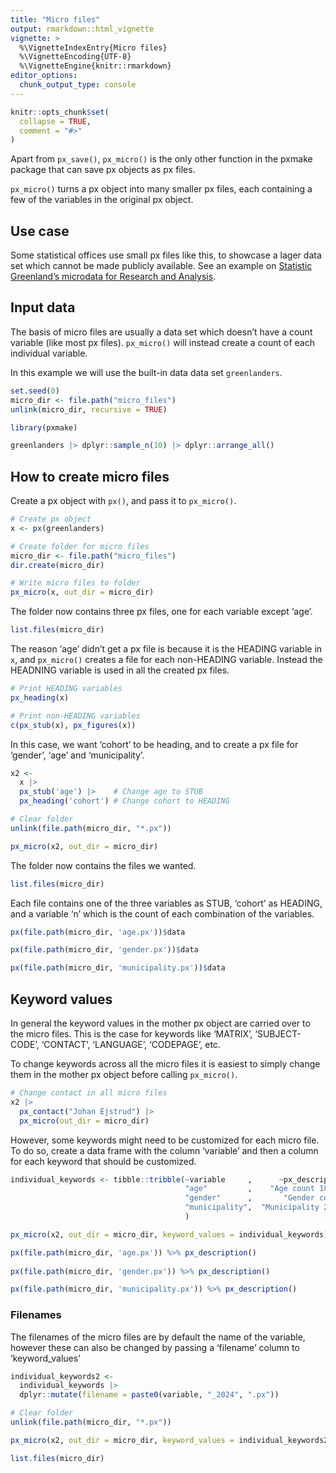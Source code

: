 ```yaml
---
title: "Micro files"
output: rmarkdown::html_vignette
vignette: >
  %\VignetteIndexEntry{Micro files}
  %\VignetteEncoding{UTF-8}
  %\VignetteEngine{knitr::rmarkdown}
editor_options: 
  chunk_output_type: console
---
```


```r
knitr::opts_chunk$set(
  collapse = TRUE,
  comment = "#>"
)
```

Apart from `px_save()`, `px_micro()` is the only other function in the pxmake package that can save px objects as px files.

`px_micro()` turns a px object into many smaller px files, each containing a few of the variables in the original px object.

## Use case

Some statistical offices use small px files like this, to showcase a lager data set which cannot be made publicly available. See an example on [Statistic Greenland's microdata for Research and Analysis](https://bank.stat.gl/pxweb/en/GSmicro/).

## Input data

The basis of micro files are usually a data set which doesn't have a count variable (like most px files). `px_micro()` will instead create a count of each individual variable.

In this example we will use the built-in data  data set `greenlanders`.

```r
set.seed(0)
micro_dir <- file.path("micro_files")
unlink(micro_dir, recursive = TRUE)
```

```r
library(pxmake)

greenlanders |> dplyr::sample_n(10) |> dplyr::arrange_all()
```

## How to create micro files

Create a px object with `px()`, and pass it to `px_micro()`.

```r
# Create px object
x <- px(greenlanders)

# Create folder for micro files
micro_dir <- file.path("micro_files")
dir.create(micro_dir)

# Write micro files to folder
px_micro(x, out_dir = micro_dir)
```
The folder now contains three px files, one for each variable except 'age'.
```r
list.files(micro_dir)
```

The reason 'age' didn't get a px file is because it is the HEADING variable in `x`, and `px_micro()` creates a file for each non-HEADING variable. Instead the HEADNING variable is used in all the created px files.

```r
# Print HEADING variables
px_heading(x)

# Print non-HEADING variables
c(px_stub(x), px_figures(x))
```

In this case, we want 'cohort' to be heading, and to create a px file for 'gender', 'age' and 'municipality'.

```r
x2 <-
  x |>
  px_stub('age') |>    # Change age to STUB
  px_heading('cohort') # Change cohort to HEADING
```

```r
# Clear folder
unlink(file.path(micro_dir, "*.px"))

px_micro(x2, out_dir = micro_dir)
```

The folder now contains the files we wanted.

```r
list.files(micro_dir)
```

Each file contains one of the three variables as STUB, 'cohort' as HEADING, and a variable 'n' which is the count of each combination of the variables.

```r
px(file.path(micro_dir, 'age.px'))$data

px(file.path(micro_dir, 'gender.px'))$data

px(file.path(micro_dir, 'municipality.px'))$data
```

## Keyword values

In general the keyword values in the mother px object are carried over to the micro files. This is the case for keywords like 'MATRIX', 'SUBJECT-CODE', 'CONTACT', 'LANGUAGE', 'CODEPAGE', etc.

To change keywords across all the micro files it is easiest to simply change them in the mother px object before calling `px_micro()`.

```r
# Change contact in all micro files
x2 |>
  px_contact("Johan Ejstrud") |>
  px_micro(out_dir = micro_dir)
```

However, some keywords might need to be customized for each micro file. To do so, create a data frame with the column 'variable' and then a column for each keyword that should be customized.

```r
individual_keywords <- tibble::tribble(~variable     ,      ~px_description,
                                       "age"         ,    "Age count 18-99",
                                       "gender"      ,       "Gender count",
                                       "municipality",  "Municipality 2024"
                                       )
```

```r
px_micro(x2, out_dir = micro_dir, keyword_values = individual_keywords)
```

```r
px(file.path(micro_dir, 'age.px')) %>% px_description()
 
px(file.path(micro_dir, 'gender.px')) %>% px_description()

px(file.path(micro_dir, 'municipality.px')) %>% px_description()
```

### Filenames

The filenames of the micro files are by default the name of the variable, however these can also be changed by passing a 'filename' column to 'keyword_values'

```r
individual_keywords2 <- 
  individual_keywords |>
  dplyr::mutate(filename = paste0(variable, "_2024", ".px"))

# Clear folder
unlink(file.path(micro_dir, "*.px"))

px_micro(x2, out_dir = micro_dir, keyword_values = individual_keywords2)

list.files(micro_dir)
```
